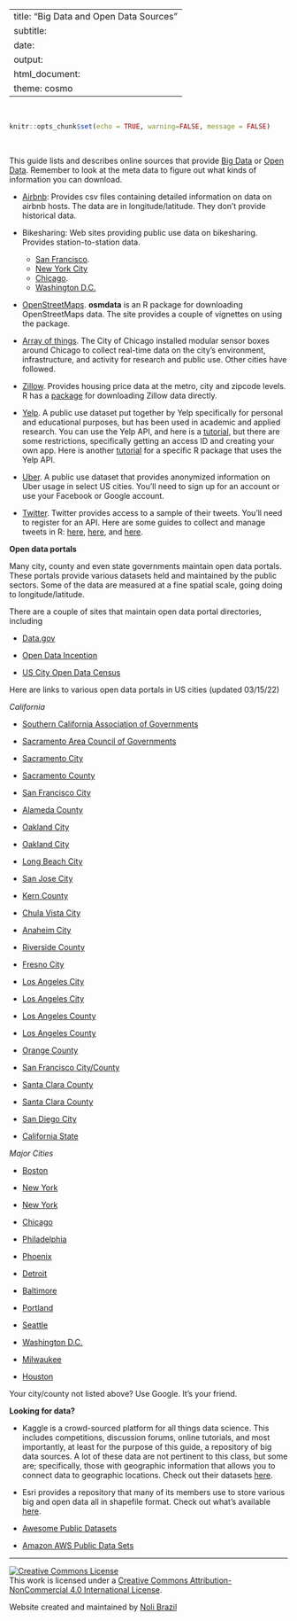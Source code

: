
---
title: "Big Data and Open Data Sources"
subtitle: <h4 style="font-style:normal">CRD 150 - Quantitative Methods in Community Research</h4>
date: <h4 style="font-style:normal">Spring 2022</h4>
output: 
  html_document:
    theme: cosmo
---




<style>
p.comment {
background-color: #DBDBDB;
padding: 10px;
border: 1px solid black;
margin-left: 25px;
border-radius: 5px;
font-style: normal;
}

h1.title {
  font-weight: bold;
  font-family: Arial;  
}

h2.title {
  font-family: Arial;  
}

</style>


<style type="text/css">
#TOC {
  font-size: 13px;
  font-family: Arial;
}
</style>


\

```r
knitr::opts_chunk$set(echo = TRUE, warning=FALSE, message = FALSE)
```

\

This guide lists and describes online sources that provide [Big Data](https://en.wikipedia.org/wiki/Big_data) or [Open Data](https://ash.harvard.edu/files/open_government.pdf).  Remember to look at the meta data to figure out what kinds of information you can download.
\


* [Airbnb](http://insideairbnb.com/get-the-data.html): Provides csv files containing detailed information on data on airbnb hosts.  The data are in longitude/latitude.  They don't provide historical data.

* Bikesharing: Web sites providing public use data on bikesharing.  Provides station-to-station data.
    + [San Francisco](https://www.lyft.com/bikes/bay-wheels/system-data).  
    + [New York City](https://www.citibikenyc.com/system-data) 
    + [Chicago](https://www.divvybikes.com/system-data). 
    + [Washington D.C.](https://www.capitalbikeshare.com/system-data)

* [OpenStreetMaps](https://ropensci.github.io/osmdata/).  **osmdata** is an R package for downloading OpenStreetMaps data.  The site provides a couple of vignettes on using the package.

* [Array of things](https://arrayofthings.github.io/).  The City of Chicago installed modular sensor boxes around Chicago to collect real-time data on the city’s environment, infrastructure, and activity for research and public use. Other cities have followed.

* [Zillow](https://www.zillow.com/research/data/). Provides housing price data at the metro, city and zipcode levels.  R has a [package](https://cran.r-project.org/web/packages/ZillowR/index.html) for downloading Zillow data directly.

* [Yelp](https://www.yelp.com/dataset).  A public use dataset put together by Yelp specifically for personal and educational purposes, but has been used in academic and applied research.  You can use the Yelp API, and here is a [tutorial](https://billpetti.github.io/2017-12-23-use-yelp-api-r-rstats/), but there are some restrictions, specifically getting an access ID and creating your own app.  Here is another [tutorial](https://github.com/richierocks/yelp) for a specific R package that uses the Yelp API.

* [Uber](https://movement.uber.com/?lang=en-US).  A public use dataset that provides anonymized information on Uber usage in select US cities.  You'll need to sign up for an account or use your Facebook or Google account.

* [Twitter](https://developer.twitter.com/en/docs/tweets/search/api-reference/get-search-tweets). Twitter provides access to a sample of their tweets.  You'll need to register for an API.  Here are some guides to collect and manage tweets in R: [here](https://www.earthdatascience.org/courses/earth-analytics/get-data-using-apis/use-twitter-api-r/), [here](https://cfss.uchicago.edu/webdata002_twitter_exercise.html), and [here](https://cran.r-project.org/web/packages/rtweet/vignettes/intro.html).


**Open data portals**

Many city, county and even state governments maintain open data portals.  These portals provide various datasets held and maintained by the public sectors.  Some of the data are measured at a fine spatial scale, going doing to longitude/latitude.  

There are a couple of sites that maintain open data portal directories, including

* [Data.gov](https://www.data.gov/open-gov/)

* [Open Data Inception](https://opendatainception.io/)

* [US City Open Data Census](http://us-cities.survey.okfn.org/)

Here are links to various open data portals in US cities (updated 03/15/22)

*California*

* [Southern California Association of Governments](http://gisdata-scag.opendata.arcgis.com/)

* [Sacramento Area Council of Governments](https://data.sacog.org/)

* [Sacramento City](http://data.cityofsacramento.org/)

* [Sacramento County](http://data-sacramentocounty.opendata.arcgis.com/)

* [San Francisco City](https://datasf.org/opendata/)

* [Alameda County](https://data.acgov.org/)

* [Oakland City](https://data.oaklandca.gov/)

* [Oakland City](http://data.openoakland.org/)

* [Long Beach City](http://www.longbeach.gov/openlb/)

* [San Jose City](https://data.sanjoseca.gov/home)

* [Kern County](https://geodat-kernco.opendata.arcgis.com/)

* [Chula Vista City](https://chulavista-cvgis.opendata.arcgis.com/)

* [Anaheim City](http://data-anaheim.opendata.arcgis.com/)

* [Riverside County](https://data.countyofriverside.us/)

* [Fresno City](https://gis-cityoffresno.hub.arcgis.com/)

* [Los Angeles City](https://data.lacity.org/)

* [Los Angeles City](http://geohub.lacity.org/)

* [Los Angeles County](https://data.lacounty.gov/)

* [Los Angeles County](https://egis-lacounty.hub.arcgis.com/)

* [Orange County](http://data-ocpw.opendata.arcgis.com/)

* [San Francisco City/County](https://datasf.org/)

* [Santa Clara County](http://prod-sccgov.opendata.arcgis.com/)

* [Santa Clara County](https://data.sccgov.org/)

* [San Diego City](https://data.sandiego.gov/)

* [California State](https://data.ca.gov/)

*Major Cities*

* [Boston](https://data.boston.gov/)

* [New York](https://data.ny.gov/)

* [New York](https://opendata.cityofnewyork.us/data/)

* [Chicago](https://data.cityofchicago.org/)

* [Philadelphia](https://www.opendataphilly.org/)

* [Phoenix](https://www.phoenixopendata.com/)

* [Detroit](https://data.detroitmi.gov/)

* [Baltimore](https://data.baltimorecity.gov/)

* [Portland](https://gis-pdx.opendata.arcgis.com/)

* [Seattle](https://data.seattle.gov/)

* [Washington D.C.](http://opendata.dc.gov/)

* [Milwaukee](https://data.milwaukee.gov/)

* [Houston](http://data.houstontx.gov/)

Your city/county not listed above? Use Google. It's your friend.

**Looking for data?**

* Kaggle is a crowd-sourced platform for all things data science.  This includes competitions, discussion forums, online tutorials, and most importantly, at least for the purpose of this guide, a repository of big data sources.  A lot of these data are not pertinent to this class, but some are; specifically, those with geographic information that allows you to connect data to geographic locations. Check out their datasets [here](https://www.kaggle.com/datasets).

* Esri provides a repository that many of its members use to store various big and open data all in shapefile format.  Check out what's available [here](http://hub.arcgis.com/pages/open-data).

* [Awesome Public Datasets](https://github.com/awesomedata/awesome-public-datasets)

* [Amazon AWS Public Data Sets](https://registry.opendata.aws/)


***

<a rel="license" href="http://creativecommons.org/licenses/by-nc/4.0/"><img alt="Creative Commons License" style="border-width:0" src="https://i.creativecommons.org/l/by-nc/4.0/88x31.png" /></a><br />This work is licensed under a <a rel="license" href="http://creativecommons.org/licenses/by-nc/4.0/">Creative Commons Attribution-NonCommercial 4.0 International License</a>.


Website created and maintained by [Noli Brazil](https://nbrazil.faculty.ucdavis.edu/)